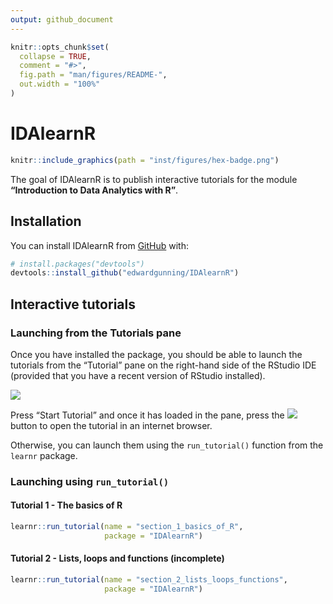 ```yaml
---
output: github_document
---
```


<!-- README.md is generated from README.Rmd. Please edit that file -->

```r
knitr::opts_chunk$set(
  collapse = TRUE,
  comment = "#>",
  fig.path = "man/figures/README-",
  out.width = "100%"
)
```

# IDAlearnR

<!-- badges: start -->
```r
knitr::include_graphics(path = "inst/figures/hex-badge.png")
```
<!-- badges: end -->

The goal of IDAlearnR is to publish interactive tutorials for the module **"Introduction to Data Analytics with R"**.

## Installation

You can install IDAlearnR from [GitHub](https://github.com/) with:

``` r
# install.packages("devtools")
devtools::install_github("edwardgunning/IDAlearnR")
```
## Interactive tutorials

### Launching from the Tutorials pane

Once you have installed the package, you should be able to launch the tutorials from the "Tutorial" pane on the right-hand side of the RStudio IDE (provided that you have a recent version of RStudio installed). 

![](inst/figures/tutorial-pane.png)

Press "Start Tutorial" and once it has loaded in the pane, press the ![](inst/figures/open-in-browser.png) button to open the tutorial in an internet browser.

Otherwise, you can launch them using the `run_tutorial()` function from the `learnr` package.

### Launching using `run_tutorial()`

#### Tutorial 1 - The basics of R

``` r
learnr::run_tutorial(name = "section_1_basics_of_R",
                     package = "IDAlearnR")
```

#### Tutorial 2 - Lists, loops and functions (incomplete)

``` r
learnr::run_tutorial(name = "section_2_lists_loops_functions",
                     package = "IDAlearnR")
```
